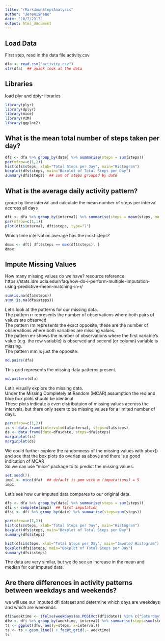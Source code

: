 ```yaml
---
title: "rMarkdownStepsAnalysis"
author: "JeremiShane"
date: "10/7/2017"
output: html_document
---
```


## Load Data
First step, read in the data file activity.csv
```r
dfa <- read.csv("activity.csv")
str(dfa)  ## quick look at the data
```
## Libraries
load plyr and dplyr libraries
```r
library(plyr)
library(dplyr)
library(mice)
library(VIM)
library(ggplot2)
```

## What is the mean total number of steps taken per day?
```r
dfs <- dfa %>% group_by(date) %>% summarise(steps = sum(steps))
par(mfrow=c(1,2))
hist(dfs$steps, xlab="Total Steps per Day", main="Histogram")
boxplot(dfs$steps, main="Boxplot of Total Steps per Day")
summary(dfs$steps)  ## sum of steps grouped by date
```  

## What is the average daily activity pattern?  
group by time interval and calculate the mean number of steps per interval accross all days
```r
dft <- dfa %>% group_by(interval) %>% summarise(steps = mean(steps, na.rm=TRUE))
par(mfrow=c(1,1))
plot(dft$interval, dft$steps, type="l")  
``` 

Which time interval on average has the most steps?
```r
dmax <- dft[ dft$steps == max(dft$steps), ]
dmax
```  

## Impute Missing Values
How many missing values do we have?
resource reference: https://stats.idre.ucla.edu/r/faq/how-do-i-perform-multiple-imputation-using-predictive-mean-matching-in-r/  

```r
sum(is.na(dfa$steps))
sum(!is.na(dfa$steps))
```
Let's look at the patterns for our missing data.  
The pattern rr represents the number of observations where both pairs of values are observed.  
The pattern rm represents the exact opposite, these are the number of observations where both variables are missing values.  
The pattern mr shows the number of observations where the first variable’s value (e.g. the row variable) is observed and second (or column) variable is missing.  
The pattern mm is just the opposite.  
```r
md.pairs(dfa)
```
This grid represents the missing data patterns present.  
```r
md.pattern(dfa)
```

Let's visually explore the missing data.  
Under the Missing Completely at Random (MCAR) assumption the red and blue box plots should be identical  
These plots indicate a even distributuion of missing values accross the intervals, but there only seem to be missing values for a limited number of days.  
```r
par(mfrow=c(1,2))
is <- data.frame(interval=dfa$interval, steps=dfa$steps)
ds <- data.frame(date=dfa$date, steps=dfa$steps)
marginplot(is)
marginplot(ds)
```  

We could further explore the randomness of the missing values with pbox()  
and see that the box plots do overlap as above and there is a good indication of MCAR  
So we can use "mice" package to to predict the missing values. 

```r
set.seed(7)
imp1 <- mice(dfa)  ## default is pmm with m (imputations) = 5
imp1
```  

Let's see how our imputed data compares to our original data.  
```r
dfs <- dfa %>% group_by(date) %>% summarise(steps = sum(steps))
dfi <- complete(imp1)  ## first imputation
dfsi <- dfi %>% group_by(date) %>% summarise(steps=sum(steps))

par(mfrow=c(1,2))
hist(dfs$steps, xlab="Total Steps per Day", main="Histogram")
boxplot(dfs$steps, main="Boxplot of Total Steps per Day")
summary(dfs$steps)

hist(dfsi$steps, xlab="Total Steps per Day", main="Imputed Histogram")
boxplot(dfsi$steps, main="Boxplot of Total Steps per Day")
summary(dfsi$steps)
```  

The data are very similar, but we do see an increase in the mean and median for our imputed data.  
  
## Are there differences in activity patterns between weekdays and weekends?
we will use our imputed dfi dataset and determine which days are weekdays and which are weekends.  

```r
dfi$weektime <- ifelse(weekdays(as.POSIXct(dfi$date)) %in% c("Saturday", "Sunday"), "weekend", "weekday")
dfw <- dfi %>% group_by(weektime, interval) %>% summarise(steps=sum(steps))
ts <- ggplot(dfw, aes(y=steps, x=interval))
ts <- ts + geom_line() + facet_grid(.~ weektime)
ts
```